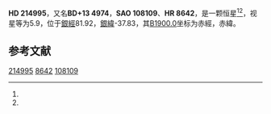 {{Starbox begin
| name = HD 214995
}}
{{Starbox observe
| epoch = [[J2000.0|J2000.0]]
| constell = {{星座名待查}}<ref name=SIMBAD>{{cite web
 | url=http://simbad.u-strasbg.fr/simbad/sim-id?Ident=HR+8642
 | title =Pulsating variable Star
 | publisher=Centre de Données astronomiques de Strasbourg
 | work=SIMBAD
 | accessdate=2012-07-13}}</ref><ref name=DATA>{{cite web
 | url=http://vizier.u-strasbg.fr/viz-bin/VizieR-5?-out.add=.&-source=5050&-corr=PK=HR&-out.max=9999&HR=8642
 | title=VizieR Detailed Page
 | accessdate=2012-07-13
 | archive-date=2016-03-04
 | archive-url=https://web.archive.org/web/20160304195005/http://vizier.u-strasbg.fr/viz-bin/VizieR-5?-out.add=.&-source=5050&-corr=PK=HR&-out.max=9999&HR=8642
 | dead-url=no
 }}</ref>
| 星官 = 
| ra = {{RA|22|41|57.4}}<ref name=SIMBAD /><ref name=DATA />
| dec = {{DEC|+14|30|59}}<ref name=SIMBAD /><ref name=DATA />
| appmag_v = 5.9<ref name=SIMBAD /><ref name=DATA />
}}
{{Starbox character
| class = gK0<ref name=SIMBAD /><ref name=DATA />
| b-v = 1.11<ref name=SIMBAD /><ref name=DATA />
| u-b = <ref name=SIMBAD /><ref name=DATA />
| r-i = <ref name=SIMBAD /><ref name=DATA />
| variable = 
}}
{{Starbox astrometry
| radial_v = 
| prop_mo_ra = -26
| parallax = -0.01
| p_error = 
}}
{{Starbox catalog
| names =BD+13 4974，[[SAO星表|SAO]] 108109，[[HD星表|HD]] 214995，[[HR星表|HR]] 8642}}
{{Starbox reference |Simbad=HR+8642}}
{{Starbox end}}

'''HD 214995'''，又名'''BD+13 4974'''，'''SAO 108109'''、'''HR 8642'''，是一颗恒星<ref name=SIMBAD /><ref name=DATA />，视星等为5.9，位于[[銀道座標系|銀經]]81.92，[[銀道座標系|銀緯]]-37.83，其[[B1900.0|B1900.0]]坐标为赤經{{RA|22|37|1.1}}，赤緯{{DEC|+13|-37.83|39}}。

== 参考文献 ==
{{reflist}}

{{star-stub}}

[[Category:HD和HDE天體|214995]]
[[Category:HR天體|8642]]
[[Category:SAO天體|108109]]